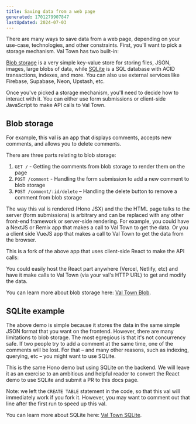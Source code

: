 ```yaml
---
title: Saving data from a web page
generated: 1701279907847
lastUpdated: 2024-07-03
---
```



There are many ways to save data from a web page, depending on your use-case, technologies, and other constraints. First, you'll want to pick a storage mechanism. Val Town has two built-in:

[Blob storage](/std/blob) is a very simple key-value store for storing files, JSON, images, large blobs of data, while [SQLite](/std/sqlite) is a SQL database with ACID transactions, indexes, and more. You can also use external services like Firebase, Supabase, Neon, Upstash, etc.

Once you've picked a storage mechanism, you'll need to decide how to interact with it. You can either use form submissions or client-side JavaScript to make API calls to Val Town.

## Blob storage

For example, this val is an app that displays comments, accepts new comments, and allows you to delete comments.

<Val url="https://www.val.town/embed/stevekrouse/blobCommentDemo" />

There are three parts relating to blob storage:

1. `GET /` - Getting the comments from blob storage to render them on the page
2. `POST /comment` - Handling the form submission to add a new comment to blob storage
3. `POST /comment/:id/delete` – Handling the delete button to remove a comment from blob storage

The way this val is rendered (Hono JSX) and the the HTML page talks to the server (form submissions) is arbitrary and can be replaced with any other front-end framework or server-side rendering. For example, you could have a NextJS or Remix app that makes a call to Val Town to get the data. Or you a client side VueJS app that makes a call to Val Town to get the data from the browser.

This is a fork of the above app that uses client-side React to make the API calls:

<Val url="https://www.val.town/embed/stevekrouse/blobCommentsReact" />

You could easily host the React part anywhere (Vercel, Netlify, etc) and have it make calls to Val Town (via your val's HTTP URL) to get and modify the data.

You can learn more about blob storage here: [Val Town Blob](/std/blob).

## SQLite example

The above demo is simple because it stores the data in the same simple JSON format that you want on the frontend. However, there are many limitations to blob storage. The most egregious is that it's not concurrency safe. If two people try to add a comment at the same time, one of the comments will be lost. For that – and many other reasons, such as indexing, querying, etc – you might want to use SQLite.

This is the same Hono demo but using SQLite on the backend. We will leave it as an exercise to an ambitious and helpful reader to convert the React demo to use SQLite and submit a PR to this docs page.

<Val url="https://www.val.town/embed/stevekrouse/sqliteCommentDemo" />

Note: we left the `CREATE TABLE` statement in the code, so that this val will immediately work if you fork it. However, you may want to comment out that line after the first run to speed up this val.

You can learn more about SQLite here: [Val Town SQLite](/std/sqlite).
